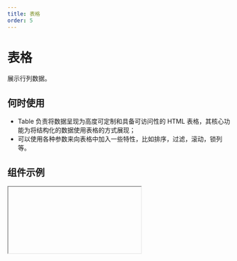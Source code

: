 ```yaml
---
title: 表格
order: 5
---
```


# 表格

展示行列数据。

## 何时使用

- Table 负责将数据呈现为高度可定制和具备可访问性的 HTML 表格，其核心功能为将结构化的数据使用表格的方式展现；
- 可以使用各种参数来向表格中加入一些特性，比如排序，过滤，滚动，锁列等。

## 组件示例


<Iframe url="https://www.aliwork.com/developer/table-pc-v2?isRenderNav=false" />

## 组件属性

<AttrTable
  dataSource={[
           
      {
      attr: '数据列',
      code: 'columns',
      type: 'Array',
      demo: '[{dataKey:"name",dataType: "text",title: "姓名",width: 100}]',
      dafault: '',
      desc: '可绑定数据源',
    },      
    {
      attr: '数据源',
      code: 'data',
      type: 'Object',
      demo: '',
      dafault: '',
      desc: '可绑定数据源',
    },
    {
      attr: '数据主键',
      code: 'primaryKey',
      type: 'String',
      demo: 'id',
      dafault: '',
      desc: '数据主键用于区分数据中不同的行，不同的行主键值不可重复，一般采用数据库自增ID字段',
    },
     {
      attr: '加载状态',
      code: 'loading',
      type: 'Boolean',
      demo: '',
      dafault: '',
      desc: '请通过绑定变量的方式使用',
    },

      {
      attr: '操作列标题',
      code: 'actionTitle',
      type: 'String',
      demo: '"标题"',
      dafault: '',
      desc: '',
    },
    {
      attr: '操作列宽度',
      code: 'actionWidth',
      type: 'Number',
      demo: '10',
      dafault: '',
      desc: '',
    },
    {
      attr: '操作列按钮类型',
      code: 'actionType',
      type: 'String',
      demo: '"button"',
      dafault: '',
      desc: '"可选值："link","button""',
    },
     {
      attr: '操作列列固定',
      code: 'actionFixed',
      type: 'String',
      demo: '"none"',
      dafault: '',
      desc: '可选值："none","left","rught"',
    },
     {
      attr: '操作列是否隐藏',
      code: 'actionHidden',
      type: 'Boolean',
      demo: 'true',
      dafault: '',
      desc: '可选值：true,false',
    },
    {
      attr: '操作列最大展示数量',
      code: 'maxWebShownActionCount',
      type: 'Number',
      demo: '2',
      dafault: '',
      desc: '',
    },
   
    {
      attr: '顶部操作显示操作条',
      code: 'showActionBar',
      type: 'Boolean',
      demo: 'true',
      dafault: '',
      desc: '可选值：true,false',
    },
    {
      attr: '顶部操作操作条',
      code: 'actionBar',
      type: '',
      demo: '',
      dafault: '',
      desc: '添加操作',
    },
     {
      attr: '顶部操作显示外链条',
      code: 'showLinkBar',
      type: 'Boolean',
      demo: 'true',
      dafault: '',
      desc: '可选值：true,false',
    },
      {
      attr: '顶部操作外链操作条',
      code: 'linkBar',
      type: '',
      demo: '',
      dafault: '',
      desc: '添加操作',
    }, 
       {
      attr: '顶部操作显示搜索条',
      code: 'showSearch',
      type: 'Boolean',
      demo: 'true',
      dafault: '',
      desc: '可选值：true,false',
    },
      {
      attr: '顶部操作显示列筛选器',
      code: 'showCustomCoulmn',
      type: 'Boolean',
      demo: 'true',
      dafault: '',
      desc: '可选值：true,false',
    },      
        {
      attr: '顶部操作是否显示自定义区域',
      code: 'showCustomBarItem',
      type: 'Boolean',
      demo: 'true',
      dafault: '',
      desc: '可选值：true,false',
    },      
     {
      attr: '顶部操作自定义区域渲染',
      code: 'customBarItem',
      type: 'Function',
      demo: 'export function customBarItem() {}',
      dafault: '',
      desc: '',
    },   
      {
      attr: '风格和样式主题',
      code: 'theme',
      type: 'String',
      demo: '"zebra"',
      dafault: '',
      desc: '可选值："zebra","split","border"',
    },    
      {
      attr: '风格和样式显示表头',
      code: 'hasHeader',
      type: 'Boolean',
      demo: 'true',
      dafault: '',
      desc: '可选值：true,false',
    },
       {
      attr: '风格和样式表头是否固定',
      code: 'fixedHeader',
      type: 'Boolean',
      demo: 'true',
      dafault: '',
      desc: '可选值：true,false',
    },    
             {
      attr: '风格和样式表头是否sticky',
      code: 'stickyHeader',
      type: 'Boolean',
      demo: 'true',
      dafault: '',
      desc: '可选值：true,false',
    },    
             {
      attr: '风格和样式虚拟滚动',
      code: 'useVirtual',
      type: 'Boolean',
      demo: 'true',
      dafault: '',
      desc: '可选值：true,false',
    },    
                  {
      attr: '风格和样式自定义loading组件',
      code: 'setLoadingComponent',
      type: 'Boolean',
      demo: 'true',
      dafault: '',
      desc: '可选值：true,false',
    },  
                  {
      attr: '风格和样式单元格分割合并',
      code: 'cellProps',
      type: 'Function',
      demo: '',
      dafault: '',
      desc: '',
    },  
                         {
      attr: '风格和样式单元格行属性配置',
      code: 'rowProps',
      type: 'Function',
      demo: '',
      dafault: '',
      desc: '',
    }, 
                          {
      attr: '风格和样式自定义空数据渲染',
      code: 'setEmptyContent',
      type: 'Boolean',
      demo: 'true',
      dafault: '',
      desc: '可选值：true,false',
    }, 
                           {
      attr: '风格和样式空数据渲染',
      code: 'emptyContent',
      type: 'Function',
      demo: '',
      dafault: '',
      desc: '',
    },  
        {
      attr: '行选择器是否显示',
      code: 'showRowSelector',
      type: 'Boolean',
      demo: 'trun',
      dafault: '',
      desc: '可选值：true,false',
    },  
         {
      attr: '分页设置使用分页',
      code: 'isPagination',
      type: 'Boolean',
      demo: 'trun',
      dafault: '',
      desc: '可选值：true,false',
    },
           {
      attr: '分页设置分页位置',
      code: 'paginationPosition',
      type: 'String',
      demo: '"left"',
      dafault: '',
      desc: '可选值："left","right"',
    },
         {
      attr: '分页设置分页尺寸',
      code: 'size',
      type: 'String',
      demo: '"small"',
      dafault: '',
      desc: '可选值："small","medium""large"',
    },      
            {
      attr: '分页设置分页类型',
      code: 'type',
      type: 'String',
      demo: '"normal"',
      dafault: '',
      desc: '可选值："normal","simple","mini"',
    },            
    {
      attr: '分页设置前进后退按钮样式',
      code: '',
      type: '',
      demo: '',
      dafault: '',
      desc: '可选值：文字,箭头,前进箭头后退文字,五边框箭头',
    },          
       {
      attr: '分页设置每页显示选择器类型',
      code: 'pageSizeSlector',
      type: 'String',
      demo: '"false"',
      dafault: '',
      desc: '可选值："false","filter","dropdown"',
    },
         {
      attr: '分页设置每页显示选择器可选值',
      code: 'pageSizeList',
      type: 'Array',
      demo: '[5,10,20]',
      dafault: '',
      desc: '',
    },
          {
      attr: '分页设置pageSize',
      code: 'pageSize',
      type: 'number',
      demo: '10',
      dafault: '',
      desc: '',
    },
          {
      attr: '分页设置每页显示选择器在组件中的位置',
      code: 'pageSizePosition',
      type: 'String',
      demo: '"start"',
      dafault: '',
      desc: '可选值："start","end"',
    },
             {
      attr: '分页设置页码显示数量',
      code: 'pageShowCount',
      type: 'Number',
      demo: '10',
      dafault: '',
      desc: '',
    },
             {
      attr: '分页设置当分页数为1时，是否隐藏分页器',
      code: 'hideOnlyOnePage',
      type: 'Boolean',
      demo: 'true',
      dafault: '',
      desc: '可选值：true,false',
    },
           {
      attr: '分页设置是否显示顶部的迷你分页',
      code: 'showMiniPager',
      type: 'Boolean',
      demo: 'true',
      dafault: '',
      desc: '可选值：true,false', 
    },
          {
      attr: '可折叠/树形表格启用折叠',
      code: 'isExpand',
      type: '',
      demo: '',
      dafault: '',
      desc: '可选值：启用，禁用',
    },
               {
      attr: '可折叠/树形表格启用树形',
      code: 'isTree',
      type: '',
      demo: '',
      dafault: '',
      desc: '可选值：启用，禁用',
    },     
               {
      attr: '移动端特有配置展示风格',
      code: 'mobileMode',
      type: '',
      demo: '',
      dafault: '',
      desc: '可选值：默认，卡片',
    },     
                 {
      attr: '移动端特有配置展开方式',
      code: 'mobileExpanViewMode',
      type: '',
      demo: '',
      dafault: '',
      desc: '可选值：原地展开，详情视图',
    },                
                 {
      attr: '移动端特有配置默认外边距',
      code: 'mobileMargin',
      type: 'Number',
      demo: '5',
      dafault: '',
      desc: '',
    },           
                {
      attr: '高级隐藏边距',
      code: 'noPadding',
      type: 'Boolean',
      demo: 'true',
      dafault: '',
      desc: '可选值：true，false',
    },            
                  {
      attr: '高级列固定优化',
      code: 'useStickyLock',
      type: 'Boolean',
      demo: 'true',
      dafault: '',
      desc: '可选值：true，false',
    },            
                 {
      attr: '高级动作设置',
      code: 'events',
      type: 'Function',
      demo: '',
      dafault: '',
      desc: '可以设置数据变化时触发的动作,例如"分页、搜索、排序时触发"等',
    },            
                    {
      attr: '高级列是否循环渲染',
      code: '___condition___',
      type: 'Boolean',
      demo: 'true',
      dafault: '',
      desc: '可选值：true，false',
    },                   
                       {
      attr: '高级循环循环数据',
      code: '___loop___',
      type: 'Array',
      demo: '',
      dafault: '',
      desc: '',
    },        
           
           
           
           
           
           
           
           
           
           
           
           
 
  ]}
/>
